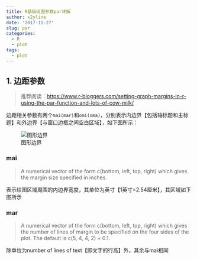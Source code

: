 ```yaml
---
title: R基础绘图参数par详解
author: x2yline
date: '2017-11-27'
slug: par
categories:
  - R
  - plot
tags:
  - plot
---
```


## 1. 边距参数
> 推荐阅读：[https://www.r-bloggers.com/setting-graph-margins-in-r-using-the-par-function-and-lots-of-cow-milk/](https://www.r-bloggers.com/setting-graph-margins-in-r-using-the-par-function-and-lots-of-cow-milk/)  

边距相关参数有两个`mai(mar)`和`omi(oma)`，分别表示内边界【包括轴标题和主标题】和外边界【与窗口边框之间空白区域】，如下图所示：  

![图形边界](http://upload-images.jianshu.io/upload_images/3947437-1e15a0c758af185d.png?imageMogr2/auto-orient/strip%7CimageView2/2/w/1240)

### mai
> A numerical vector of the form c(bottom, left, top, right) which gives the margin size specified in inches.

表示绘图区域周围的内边界宽度，其单位为英寸【1英寸=2.54厘米】，其区域如下图所示

### mar
> A numerical vector of the form c(bottom, left, top, right) which gives the number of lines of margin to be specified on the four sides of the plot. The default is c(5, 4, 4, 2) + 0.1.

除单位为number of lines of text【即文字的行高】外，其余与mai相同

###   



